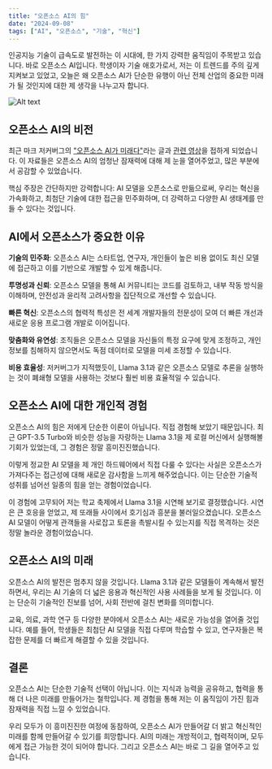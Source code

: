 ```yaml
---
title: "오픈소스 AI의 힘"
date: "2024-09-08"
tags: ["AI", "오픈소스", "기술", "혁신"]
---
```


인공지능 기술이 급속도로 발전하는 이 시대에, 한 가지 강력한 움직임이 주목받고 있습니다. 바로 오픈소스 AI입니다. 학생이자 기술 애호가로서, 저는 이 트렌드를 주의 깊게 지켜보고 있었고, 오늘은 왜 오픈소스 AI가 단순한 유행이 아닌 전체 산업의 중요한 미래가 될 것인지에 대한 제 생각을 나누고자 합니다.

![Alt text](/images/2.webp)

## 오픈소스 AI의 비전

최근 마크 저커버그의 ["오픈소스 AI가 미래다"](https://about.fb.com/news/2024/07/open-source-ai-is-the-path-forward/)라는 글과 [관련 영상](https://www.youtube.com/watch?v=1jCESAqhUJU&t=1s)을 접하게 되었습니다. 이 자료들은 오픈소스 AI의 엄청난 잠재력에 대해 제 눈을 열어주었고, 많은 부분에서 공감할 수 있었습니다.

핵심 주장은 간단하지만 강력합니다: AI 모델을 오픈소스로 만듦으로써, 우리는 혁신을 가속화하고, 최첨단 기술에 대한 접근을 민주화하며, 더 강력하고 다양한 AI 생태계를 만들 수 있다는 것입니다.

## AI에서 오픈소스가 중요한 이유

**기술의 민주화**: 오픈소스 AI는 스타트업, 연구자, 개인들이 높은 비용 없이도 최신 모델에 접근하고 이를 기반으로 개발할 수 있게 해줍니다.

**투명성과 신뢰**: 오픈소스 모델을 통해 AI 커뮤니티는 코드를 검토하고, 내부 작동 방식을 이해하며, 안전성과 윤리적 고려사항을 집단적으로 개선할 수 있습니다.

**빠른 혁신**: 오픈소스의 협력적 특성은 전 세계 개발자들의 전문성이 모여 더 빠른 개선과 새로운 응용 프로그램 개발로 이어집니다.

**맞춤화와 유연성**: 조직들은 오픈소스 모델을 자신들의 특정 요구에 맞게 조정하고, 개인정보를 침해하지 않으면서도 독점 데이터로 모델을 미세 조정할 수 있습니다.

**비용 효율성**: 저커버그가 지적했듯이, Llama 3.1과 같은 오픈소스 모델로 추론을 실행하는 것이 폐쇄형 모델을 사용하는 것보다 훨씬 비용 효율적일 수 있습니다.

## 오픈소스 AI에 대한 개인적 경험

오픈소스 AI의 힘은 저에게 단순한 이론이 아닙니다. 직접 경험해 보았기 때문입니다. 최근 GPT-3.5 Turbo와 비슷한 성능을 자랑하는 Llama 3.1을 제 로컬 머신에서 실행해볼 기회가 있었는데, 그 경험은 정말 흥미진진했습니다.

이렇게 정교한 AI 모델을 제 개인 하드웨어에서 직접 다룰 수 있다는 사실은 오픈소스가 가져다주는 접근성에 대해 새로운 감사함을 느끼게 해주었습니다. 이는 단순한 기술적 성취를 넘어선 일종의 힘을 얻는 경험이었습니다.

이 경험에 고무되어 저는 학교 축제에서 Llama 3.1을 시연해 보기로 결정했습니다. 시연은 큰 호응을 얻었고, 제 또래들 사이에서 호기심과 흥분을 불러일으켰습니다. 오픈소스 AI 모델이 어떻게 관객들을 사로잡고 토론을 촉발시킬 수 있는지를 직접 목격하는 것은 정말 놀라운 경험이었습니다.

## 오픈소스 AI의 미래

오픈소스 AI의 발전은 멈추지 않을 것입니다. Llama 3.1과 같은 모델들이 계속해서 발전하면서, 우리는 AI 기술의 더 넓은 응용과 혁신적인 사용 사례들을 보게 될 것입니다. 이는 단순히 기술적인 진보를 넘어, 사회 전반에 걸친 변화를 의미합니다.

교육, 의료, 과학 연구 등 다양한 분야에서 오픈소스 AI는 새로운 가능성을 열어줄 것입니다. 예를 들어, 학생들은 최첨단 AI 모델을 직접 다루며 학습할 수 있고, 연구자들은 복잡한 문제를 더 빠르게 해결할 수 있을 것입니다.

## 결론

오픈소스 AI는 단순한 기술적 선택이 아닙니다. 이는 지식과 능력을 공유하고, 협력을 통해 더 나은 미래를 만들어가는 철학입니다. 제 경험을 통해 저는 이 움직임이 가진 힘과 잠재력을 직접 느낄 수 있었습니다.

우리 모두가 이 흥미진진한 여정에 동참하여, 오픈소스 AI가 만들어갈 더 밝고 혁신적인 미래를 함께 만들어갈 수 있기를 희망합니다. AI의 미래는 개방적이고, 협력적이며, 모두에게 접근 가능한 것이 되어야 합니다. 그리고 오픈소스 AI는 바로 그 길을 열어주고 있습니다.
